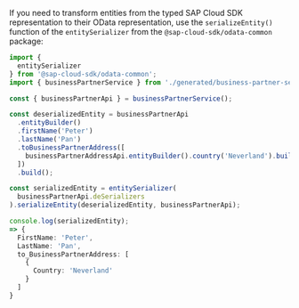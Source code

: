 If you need to transform entities from the typed SAP Cloud SDK representation to their OData representation, use the `serializeEntity()` function of the `entitySerializer` from the `@sap-cloud-sdk/odata-common` package:

```ts
import {
  entitySerializer
} from '@sap-cloud-sdk/odata-common';
import { businessPartnerService } from './generated/business-partner-service';

const { businessPartnerApi } = businessPartnerService();

const deserializedEntity = businessPartnerApi
  .entityBuilder()
  .firstName('Peter')
  .lastName('Pan')
  .toBusinessPartnerAddress([
    businessPartnerAddressApi.entityBuilder().country('Neverland').build()
  ])
  .build();

const serializedEntity = entitySerializer(
  businessPartnerApi.deSerializers
).serializeEntity(deserializedEntity, businessPartnerApi);

console.log(serializedEntity); 
=> {
  FirstName: 'Peter',
  LastName: 'Pan',
  to_BusinessPartnerAddress: [
    {
      Country: 'Neverland'
    }
  ]
}
```
